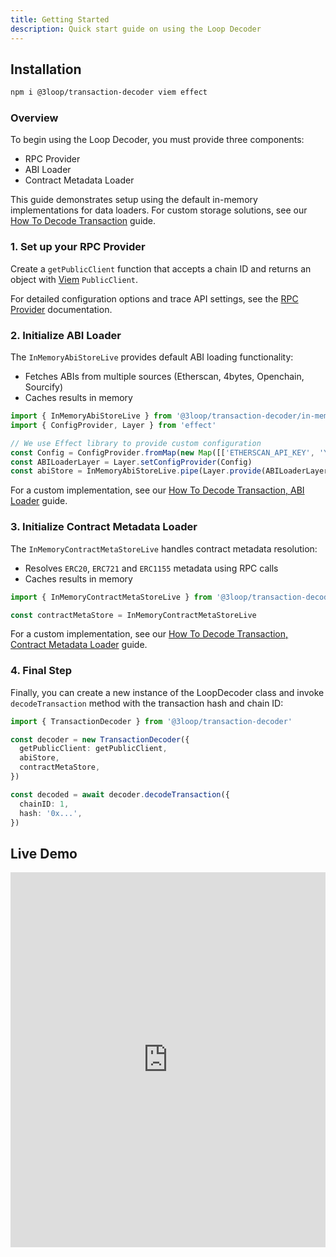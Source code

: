 ```yaml
---
title: Getting Started
description: Quick start guide on using the Loop Decoder
---
```



## Installation

```sh
npm i @3loop/transaction-decoder viem effect
```

### Overview

To begin using the Loop Decoder, you must provide three components:

- RPC Provider
- ABI Loader
- Contract Metadata Loader

This guide demonstrates setup using the default in-memory implementations for data loaders. For custom storage solutions, see our [How To Decode Transaction](/guides/decode-transaction/) guide.

### 1. Set up your RPC Provider

Create a `getPublicClient` function that accepts a chain ID and returns an object with [Viem](https://viem.sh/) `PublicClient`.

<RpcProvider />

For detailed configuration options and trace API settings, see the [RPC Provider](/reference/rpc-provider/) documentation.

### 2. Initialize ABI Loader

The `InMemoryAbiStoreLive` provides default ABI loading functionality:

- Fetches ABIs from multiple sources (Etherscan, 4bytes, Openchain, Sourcify)
- Caches results in memory

```ts
import { InMemoryAbiStoreLive } from '@3loop/transaction-decoder/in-memory'
import { ConfigProvider, Layer } from 'effect'

// We use Effect library to provide custom configuration
const Config = ConfigProvider.fromMap(new Map([['ETHERSCAN_API_KEY', 'YourApiKey']]))
const ABILoaderLayer = Layer.setConfigProvider(Config)
const abiStore = InMemoryAbiStoreLive.pipe(Layer.provide(ABILoaderLayer))
```

For a custom implementation, see our [How To Decode Transaction, ABI Loader](/guides/decode-transaction/#abi-loader) guide.

### 3. Initialize Contract Metadata Loader

The `InMemoryContractMetaStoreLive` handles contract metadata resolution:

- Resolves `ERC20`, `ERC721` and `ERC1155` metadata using RPC calls
- Caches results in memory

```ts
import { InMemoryContractMetaStoreLive } from '@3loop/transaction-decoder/in-memory'

const contractMetaStore = InMemoryContractMetaStoreLive
```

For a custom implementation, see our [How To Decode Transaction, Contract Metadata Loader](/guides/decode-transaction/#contract-metadata-loader) guide.

### 4. Final Step

Finally, you can create a new instance of the LoopDecoder class and invoke `decodeTransaction` method with the transaction hash and chain ID:

```ts
import { TransactionDecoder } from '@3loop/transaction-decoder'

const decoder = new TransactionDecoder({
  getPublicClient: getPublicClient,
  abiStore,
  contractMetaStore,
})

const decoded = await decoder.decodeTransaction({
  chainID: 1,
  hash: '0x...',
})
```

## Live Demo

<div style="height: 600px;">
  <iframe
    style="width: 100%; height: 100%; border: 0;"
    src="https://stackblitz.com/github/3loop/loop-decoder/tree/main/sandbox/quick-start?embed=1&file=src/decoder.ts&hideNavigation=1&hideDevTools=true&terminalHeight=1&hideExplorer=1&devtoolsheight=1&ctl=1"
  ></iframe>
</div>
